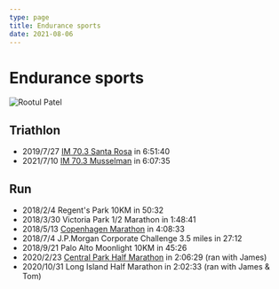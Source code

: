 ```yaml
---
type: page
title: Endurance sports
date: 2021-08-06
---
```


# Endurance sports


<Image
  src="/images/profile.jpeg"
  alt="Rootul Patel"
  width={300}
  height={400}
  priority
  className="next-image"
/>

## Triathlon
- 2019/7/27 [IM 70.3 Santa Rosa](https://www.ironman.com/im703-santa-rosa-results) in 6:51:40
- 2021/7/10 [IM 70.3 Musselman](https://www.ironman.com/im703-musselman-results) in 6:07:35

## Run

- 2018/2/4 Regent's Park 10KM in 50:32
- 2018/3/30 Victoria Park 1/2 Marathon in 1:48:41
- 2018/5/13 [Copenhagen Marathon](https://live.ultimate.dk/desktop/front/index.php?eventid=3538&language=us) in 4:08:33
- 2018/7/4 J.P.Morgan Corporate Challenge 3.5 miles in 27:12
- 2018/9/21 Palo Alto Moonlight 10KM in 45:26
- 2020/2/23 [Central Park Half Marathon](https://nycruns.com/race-results?race=nycruns-central-park-half-marathon-4) in 2:06:29 (ran with James)
- 2020/10/31 Long Island Half Marathon in 2:02:33 (ran with James & Tom)
